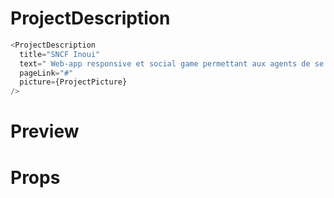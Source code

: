 
<Meta title="Organisms|ProjectDescription" component={ProjectDescription}/>

# ProjectDescription

<SNCFProjectDescription/>


```javascript
<ProjectDescription
  title="SNCF Inoui"
  text=" Web-app responsive et social game permettant aux agents de se former sur l’ensemble des applications client SNCF"
  pageLink="#"
  picture={ProjectPicture}
/>
```

# Preview

<Preview>
  <Story name="SCNF">
    <SNCFProjectDescription/>
  </Story>
</Preview>

# Props

<Props of={ProjectDescription}/>